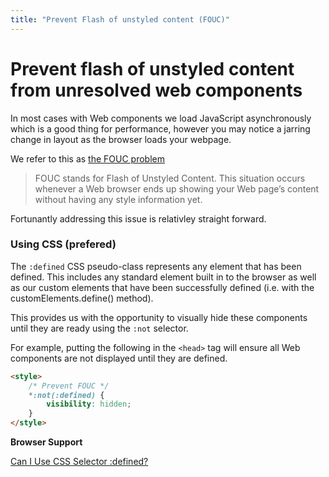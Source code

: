 ```yaml
---
title: "Prevent Flash of unstyled content (FOUC)"
---
```


# Prevent flash of unstyled content from unresolved web components

In most cases with Web components we load JavaScript asynchronously which is a good thing for performance, however you may notice a jarring change in layout as the browser loads your webpage.

We refer to this as [the FOUC problem](https://webkit.org/blog/66/the-fouc-problem/)

> FOUC stands for Flash of Unstyled Content. This situation occurs whenever a Web browser ends up showing your Web page’s content without having any style information yet.


Fortunantly addressing this issue is relativley straight forward.

### Using CSS (prefered)

The `:defined` CSS pseudo-class represents any element that has been defined. This includes any standard element built in to the browser as well as our custom elements that have been successfully defined (i.e. with the customElements.define() method).

This provides us with the opportunity to visually hide these components until they are ready using the `:not` selector.

For example, putting the following in the `<head>` tag will ensure all Web components are not displayed until they are defined.

```html
<style>
	/* Prevent FOUC */
	*:not(:defined) {
		visibility: hidden;
	}
</style>
```

**Browser Support**

[Can I Use CSS Selector :defined?](https://caniuse.com/#search=%3Adefined)

